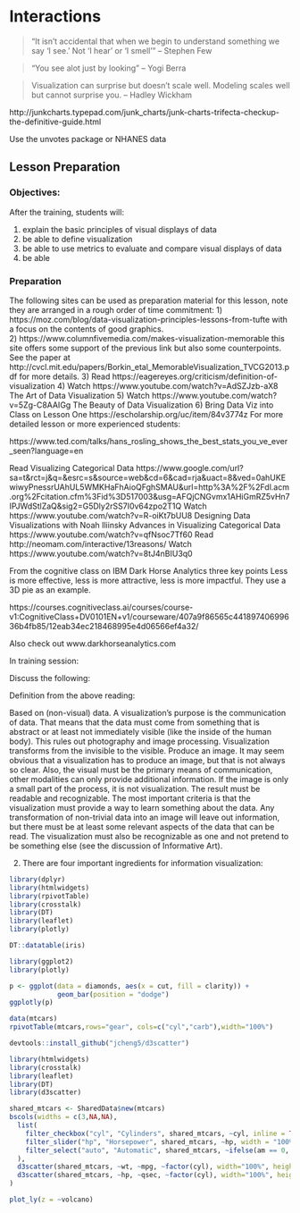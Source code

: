 # Interactions {#Chpt4}

> “It isn’t accidental that when we begin to understand something we say 'I see.' 
> Not 'I hear' or 'I smell'” -- Stephen Few

> "You see alot just by looking"  -- Yogi Berra

> Visualization can surprise but doesn't scale well. Modeling scales well but cannot surprise you. -- Hadley Wickham


http://junkcharts.typepad.com/junk_charts/junk-charts-trifecta-checkup-the-definitive-guide.html 

Use the unvotes package
or NHANES data

## Lesson Preparation

### Objectives:  

After the training, students will:
  
1.    explain the basic principles of visual displays of data
2.    be able to define visualization 
3.    be able to use metrics to evaluate and compare visual displays of data 
4.    be able


### Preparation

The following sites can be used as preparation material for this lesson, note they are arranged in a rough order of time commitment: 
1) https://moz.com/blog/data-visualization-principles-lessons-from-tufte with a focus on the contents of good graphics.  
2) https://www.columnfivemedia.com/makes-visualization-memorable this site offers some support of the previous link but also some counterpoints.  See the paper at http://cvcl.mit.edu/papers/Borkin_etal_MemorableVisualization_TVCG2013.pdf for more details.
3) Read https://eagereyes.org/criticism/definition-of-visualization 
4) Watch https://www.youtube.com/watch?v=AdSZJzb-aX8 The Art of Data Visualization
5) Watch https://www.youtube.com/watch?v=5Zg-C8AAIGg The Beauty of Data Visualization 
6)  Bring Data Viz into Class on Lesson One https://escholarship.org/uc/item/84v3774z 
For more detailed lesson or more experienced students:

https://www.ted.com/talks/hans_rosling_shows_the_best_stats_you_ve_ever_seen?language=en 

Read Visualizing Categorical Data https://www.google.com/url?sa=t&rct=j&q=&esrc=s&source=web&cd=6&cad=rja&uact=8&ved=0ahUKEwiwyPnessrUAhUL5WMKHaFhAioQFghSMAU&url=http%3A%2F%2Fdl.acm.org%2Fcitation.cfm%3Fid%3D517003&usg=AFQjCNGvmx1AHiGmRZ5vHn7IPJWdStlZaQ&sig2=G5Dly2rSS7I0v64zpo2T1Q 
Watch https://www.youtube.com/watch?v=R-oiKt7bUU8 Designing Data Visualizations with Noah Iliinsky
Advances in Visualizing Categorical Data https://www.youtube.com/watch?v=qfNsoc7Tf60 
Read http://neomam.com/interactive/13reasons/ 
Watch https://www.youtube.com/watch?v=8tJ4nBIU3q0 

From the cognitive class on IBM Dark Horse Analytics three key points Less is more effective, less is more attractive, less is more impactful.  They use a 3D pie as an example.

https://courses.cognitiveclass.ai/courses/course-v1:CognitiveClass+DV0101EN+v1/courseware/407a9f86565c44189740699636b4fb85/12eab34ec218468995e4d06566ef4a32/

Also check out www.darkhorseanalytics.com 

In training session:

Discuss the following:

Definition from the above reading:

Based on (non-visual) data. A visualization’s purpose is the communication of data. That means that the data must come from something that is abstract or at least not immediately visible (like the inside of the human body). This rules out photography and image processing. Visualization transforms from the invisible to the visible.
Produce an image. It may seem obvious that a visualization has to produce an image, but that is not always so clear. Also, the visual must be the primary means of communication, other modalities can only provide additional information. If the image is only a small part of the process, it is not visualization.
The result must be readable and recognizable. The most important criteria is that the visualization must provide a way to learn something about the data. Any transformation of non-trivial data into an image will leave out information, but there must be at least some relevant aspects of the data that can be read. The visualization must also be recognizable as one and not pretend to be something else (see the discussion of Informative Art).

2) There are four important ingredients for information visualization:

```r
library(dplyr)
library(htmlwidgets)
library(rpivotTable)
library(crosstalk)
library(DT)
library(leaflet)
library(plotly)
```


```r
DT::datatable(iris)
```

```r
library(ggplot2)
library(plotly)
```

```r
p <- ggplot(data = diamonds, aes(x = cut, fill = clarity)) +
            geom_bar(position = "dodge")
ggplotly(p)
```

```r
data(mtcars)
rpivotTable(mtcars,rows="gear", cols=c("cyl","carb"),width="100%")
```

```r
devtools::install_github("jcheng5/d3scatter")
```


```r
library(htmlwidgets)
library(crosstalk)
library(leaflet)
library(DT)
library(d3scatter)
```

```r
shared_mtcars <- SharedData$new(mtcars)
bscols(widths = c(3,NA,NA),
  list(
    filter_checkbox("cyl", "Cylinders", shared_mtcars, ~cyl, inline = TRUE),
    filter_slider("hp", "Horsepower", shared_mtcars, ~hp, width = "100%"),
    filter_select("auto", "Automatic", shared_mtcars, ~ifelse(am == 0, "Yes", "No"))
  ),
  d3scatter(shared_mtcars, ~wt, ~mpg, ~factor(cyl), width="100%", height=250),
  d3scatter(shared_mtcars, ~hp, ~qsec, ~factor(cyl), width="100%", height=250)
)
```

```r
plot_ly(z = ~volcano)
```


